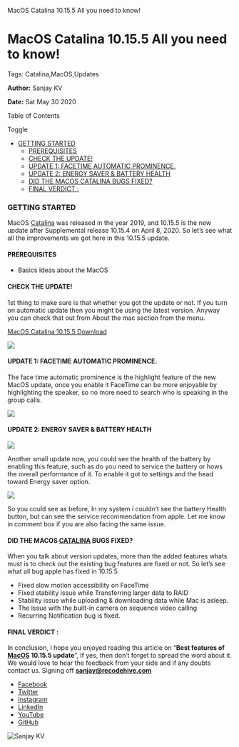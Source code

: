    MacOS Catalina 10.15.5 All you need to know!

MacOS Catalina 10.15.5 All you need to know!
============================================

Tags: Catalina,MacOS,Updates

**Author:** Sanjay KV

**Date:** Sat May 30 2020

Table of Contents

Toggle

*   [GETTING STARTED](https://recodehive.com/macos-catalina-10-15-5-all-you-need-to-know/#GETTING_STARTED "GETTING STARTED")
    *   [PREREQUISITES](https://recodehive.com/macos-catalina-10-15-5-all-you-need-to-know/#PREREQUISITES "PREREQUISITES")
    *   [CHECK THE UPDATE!](https://recodehive.com/macos-catalina-10-15-5-all-you-need-to-know/#CHECK_THE_UPDATE "CHECK THE UPDATE!")
    *   [UPDATE 1: FACETIME AUTOMATIC PROMINENCE.](https://recodehive.com/macos-catalina-10-15-5-all-you-need-to-know/#UPDATE_1_FACETIME_AUTOMATIC_PROMINENCE "UPDATE 1: FACETIME AUTOMATIC PROMINENCE.")
    *   [UPDATE 2: ENERGY SAVER & BATTERY HEALTH](https://recodehive.com/macos-catalina-10-15-5-all-you-need-to-know/#UPDATE_2_ENERGY_SAVER_BATTERY_HEALTH "UPDATE 2: ENERGY SAVER & BATTERY HEALTH")
    *   [DID THE MACOS CATALINA BUGS FIXED?](https://recodehive.com/macos-catalina-10-15-5-all-you-need-to-know/#DID_THE_MACOS_CATALINA_BUGS_FIXED "DID THE MACOS CATALINA BUGS FIXED?")
    *   [FINAL VERDICT :](https://recodehive.com/macos-catalina-10-15-5-all-you-need-to-know/#FINAL_VERDICT "FINAL VERDICT :")

### GETTING STARTED

MacOS [Catalina](https://www.apple.com/in/macos/catalina/) was released in the year 2019, and 10.15.5 is the new update after Supplemental release 10.15.4 on April 8, 2020. So let’s see what all the improvements we got here in this 10.15.5 update.

#### PREREQUISITES

*   Basics Ideas about the MacOS

#### CHECK THE UPDATE!

1st thing to make sure is that whether you got the update or not. If you turn on automatic update then you might be using the latest version. Anyway you can check that out from About the mac section from the menu.

[MacOS Catalina 10.15.5 Download](https://www.apple.com/in/macos/catalina/)

![](https://recodehive.com/wp-content/uploads/2020/05/Screenshot-2020-05-30-at-3.42.12-PM.png)

#### UPDATE 1: FACETIME AUTOMATIC PROMINENCE.

The face time automatic prominence is the highlight feature of the new MacOS update, once you enable it FaceTime can be more enjoyable by highlighting the speaker, so no more need to search who is speaking in the group calls.

![](https://recodehive.com/wp-content/uploads/2020/05/Screenshot-2020-05-30-at-3.49.42-PM.png)

#### UPDATE 2: ENERGY SAVER & BATTERY HEALTH

![](https://recodehive.com/wp-content/uploads/2020/05/Screenshot-2020-05-30-at-3.44.11-PM.png)

Another small update now, you could see the health of the battery by enabling this feature, such as do you need to service the battery or hows the overall performance of it. To enable it got to settings and the head toward Energy saver option.

![](https://recodehive.com/wp-content/uploads/2020/05/Screenshot-2020-05-30-at-3.50.44-PM.png)

So you could see as before, In my system i couldn’t see the battery Health button, but can see the service recommendation from apple. Let me know in comment box if you are also facing the same issue.

#### DID THE MACOS [CATALINA](https://www.apple.com/in/macos/catalina/) BUGS FIXED?

When you talk about version updates, more than the added features whats must is to check out the existing bug features are fixed or not. So let’s see what all bug apple has fixed in 10.15.5

*   Fixed slow motion accessibility on FaceTime
*   Fixed stability issue while Transferring larger data to RAID
*   Stability issue while uploading & downloading data while Mac is asleep.
*   The issue with the built-in camera on sequence video calling
*   Recurring Notification bug is fixed.

#### FINAL VERDICT :

In conclusion, I hope you enjoyed reading this article on “**Best features of [MacOS](https://www.apple.com/in/macos/catalina/) 10.15.5 update**”, If yes, then don’t forget to spread the word about it. We would love to hear the feedback from your side and if any doubts contact us. Signing off **[sanjay@recodehive.com](https://recodehive.com/about-us/)**

*   [Facebook](https://www.facebook.com/recodehive)
*   [Twitter](https://twitter.com/Sanjaywebz)
*   [Instagram](https://www.instagram.com/sanjay_viswa/)
*   [LinkedIn](https://www.linkedin.com/in/sanjay-k-v/)
*   [YouTube](https://www.youtube.com/channel/UCzyGIdENFVT36Yx4zTws4kw)
*   [GitHub](http://github.com/Sanjayviswa)

![Sanjay KV](https://recodehive.com/wp-content/uploads/2019/03/image.png)